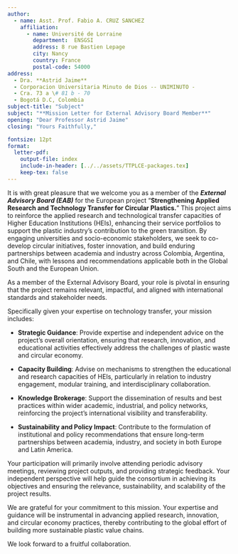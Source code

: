 ```yaml
---
author:
  - name: Asst. Prof. Fabio A. CRUZ SANCHEZ
    affiliation:
      - name: Université de Lorraine
        department:  ENSGSI
        address: 8 rue Bastien Lepage
        city: Nancy
        country: France
        postal-code: 54000
address:
  - Dra. **Astrid Jaime**
  - Corporacion Universitaria Minuto de Dios -- UNIMINUTO -
  - Cra. 73 a \# 81 b - 70 
  - Bogotá D.C, Colombia
subject-title: "Subject"
subject: "**Mission Letter for External Advisory Board Member**"
opening: "Dear Professor Astrid Jaime"
closing: "Yours Faithfully,"

fontsize: 12pt
format:
  letter-pdf:
    output-file: index
    include-in-header: [../../assets/TTPLCE-packages.tex]
    keep-tex: false
---
```



\thispagestyle{fancy}


It is with great pleasure that we welcome you as a member of the ***External Advisory Board (EAB)*** for the European project “**Strengthening Applied Research and Technology Transfer for Circular Plastics.**”
This project aims to reinforce the applied research and technological transfer capacities of Higher Education Institutions (HEIs), enhancing their service portfolios to support the plastic industry’s contribution to the green transition. 
By engaging universities and socio-economic stakeholders, we seek to co-develop circular initiatives, foster innovation, and build enduring partnerships between academia and industry across Colombia, Argentina, and Chile, with lessons and recommendations applicable both in the Global South and the European Union.

As a member of the External Advisory Board, your role is pivotal in ensuring that the project remains relevant, impactful, and aligned with international standards and stakeholder needs. 

Specifically given your expertise on technology transfer, your mission includes:

- **Strategic Guidance**: Provide expertise and independent advice on the project’s overall orientation, ensuring that research, innovation, and educational activities effectively address the challenges of plastic waste and circular economy.

- **Capacity Building**: Advise on mechanisms to strengthen the educational and research capacities of HEIs, particularly in relation to industry engagement, modular training, and interdisciplinary collaboration.

- **Knowledge Brokerage**: Support the dissemination of results and best practices within wider academic, industrial, and policy networks, reinforcing the project’s international visibility and transferability.


- **Sustainability and Policy Impact**: Contribute to the formulation of institutional and policy recommendations that ensure long-term partnerships between academia, industry, and society in both Europe and Latin America.


Your participation will primarily involve attending periodic advisory meetings, reviewing project outputs, and providing strategic feedback. Your independent perspective will help guide the consortium in achieving its objectives and ensuring the relevance, sustainability, and scalability of the project results.


We are grateful for your commitment to this mission. Your expertise and guidance will be instrumental in advancing applied research, innovation, and circular economy practices, thereby contributing to the global effort of building more sustainable plastic value chains.

We look forward to a fruitful collaboration.


\begin{textblock}{10}(9,11)
  \fontsize{11}{8}
  \selectfont \sffamily
  \color[gray]{0.4}
  \begin{tabular}{@{}l@{}}
    \hline \\
    Asst. Prof. \textbf{Fabio A. CRUZ SANCHEZ} \\
    8 rue Bastien Lepage,  54000 Nancy \\[0.15cm]
    \faIcon{envelope} \href{mailto:fabio.cruz@univ-lorraine.fr}{fabio.cruz@univ-lorraine.fr} \\
    \faIcon{phone} +33 3 72 74 35 31 \\
    \faIcon{house}  \href{https://ensgsi.univ-lorraine.fr/}{https://ensgsi.univ-lorraine.fr/}
  \end{tabular}
\end{textblock}
